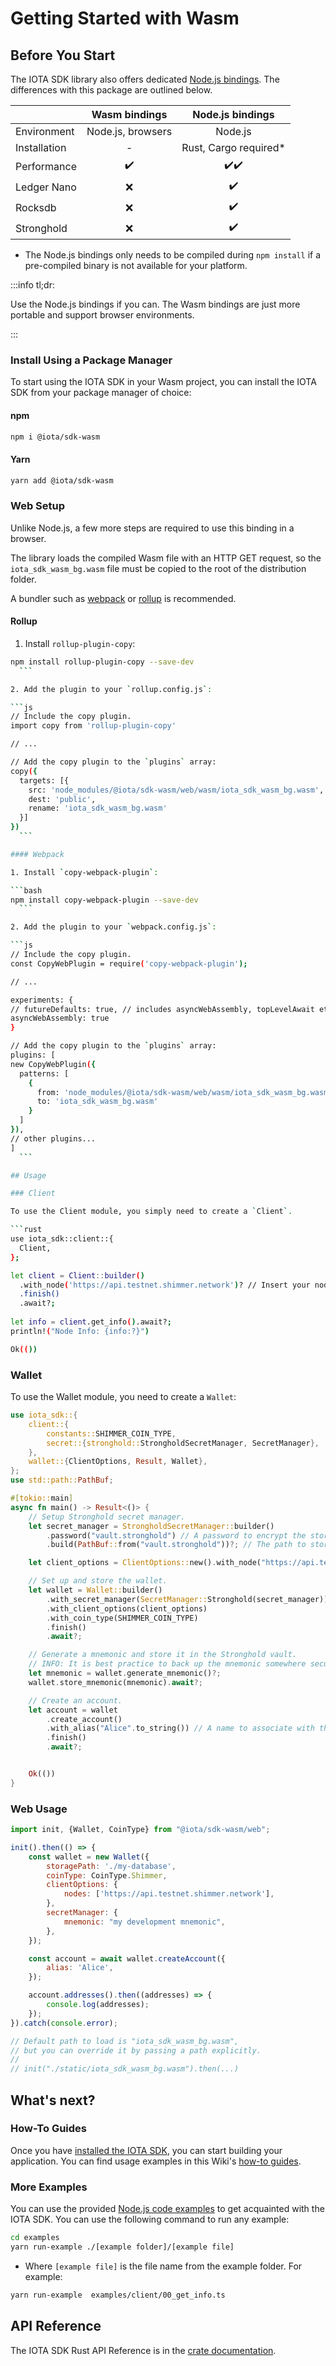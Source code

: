 
# Getting Started with Wasm

<WarningPasswordStorage/>

## Before You Start

The IOTA SDK library also offers dedicated [Node.js bindings](nodejs.mdx). The differences with this package are outlined
below.

|              |   Wasm bindings   |   Node.js bindings    |
|:-------------|:-----------------:|:---------------------:|
| Environment  | Node.js, browsers |        Node.js        |
| Installation |         -         | Rust, Cargo required* |
| Performance  |        ✔️         |         ✔️✔️          |
| Ledger Nano  |         ❌         |          ✔️           |
| Rocksdb      |         ❌         |          ✔️           |
| Stronghold   |         ❌         |          ✔️           |

* The Node.js bindings only needs to be compiled during `npm install` if a pre-compiled binary is not available for your
platform.

:::info tl;dr:

Use the Node.js bindings if you can. The Wasm bindings are just more portable and support browser environments.

:::

### Install Using a Package Manager

To start using the IOTA SDK in your Wasm project, you can install the IOTA SDK from your package manager of choice:

#### npm

```sh
npm i @iota/sdk-wasm
```

#### Yarn

```sh
yarn add @iota/sdk-wasm
```
### Web Setup

Unlike Node.js, a few more steps are required to use this binding in a browser.

The library loads the compiled Wasm file with an HTTP GET request, so the `iota_sdk_wasm_bg.wasm` file must be copied to
the root of the distribution folder.

A bundler such as [webpack](https://webpack.js.org/) or [rollup](https://rollupjs.org/) is recommended.

#### Rollup

1. Install `rollup-plugin-copy`:

  ```bash
  npm install rollup-plugin-copy --save-dev
    ```

2. Add the plugin to your `rollup.config.js`:

  ```js
  // Include the copy plugin.
  import copy from 'rollup-plugin-copy'

  // ...

  // Add the copy plugin to the `plugins` array:
  copy({
    targets: [{
      src: 'node_modules/@iota/sdk-wasm/web/wasm/iota_sdk_wasm_bg.wasm',
      dest: 'public',
      rename: 'iota_sdk_wasm_bg.wasm'
    }]
  })
    ```

#### Webpack

1. Install `copy-webpack-plugin`:

  ```bash
  npm install copy-webpack-plugin --save-dev
    ```

2. Add the plugin to your `webpack.config.js`:

 ```js
 // Include the copy plugin.
 const CopyWebPlugin = require('copy-webpack-plugin');

 // ...

 experiments: {
  // futureDefaults: true, // includes asyncWebAssembly, topLevelAwait etc.
  asyncWebAssembly: true
 }

 // Add the copy plugin to the `plugins` array:
 plugins: [
  new CopyWebPlugin({
    patterns: [
      {
        from: 'node_modules/@iota/sdk-wasm/web/wasm/iota_sdk_wasm_bg.wasm',
        to: 'iota_sdk_wasm_bg.wasm'
      }
    ]
  }),
  // other plugins...
 ]
    ```

## Usage

### Client

To use the Client module, you simply need to create a `Client`.

```rust
use iota_sdk::client::{
    Client,
};

let client = Client::builder()
    .with_node('https://api.testnet.shimmer.network')? // Insert your node URL here
    .finish()
    .await?;
        
let info = client.get_info().await?;
println!("Node Info: {info:?}")

Ok(())
```

### Wallet

To use the Wallet module, you need to create a `Wallet`:

```rust
use iota_sdk::{
    client::{
        constants::SHIMMER_COIN_TYPE,
        secret::{stronghold::StrongholdSecretManager, SecretManager},
    },
    wallet::{ClientOptions, Result, Wallet},
};
use std::path::PathBuf;

#[tokio::main]
async fn main() -> Result<()> {
    // Setup Stronghold secret manager.
    let secret_manager = StrongholdSecretManager::builder()
        .password("vault.stronghold") // A password to encrypt the stored data.WARNING: Never hardcode passwords in production code.
        .build(PathBuf::from("vault.stronghold"))?; // The path to store the account snapshot.

    let client_options = ClientOptions::new().with_node("https://api.testnet.shimmer.network")?;// The node to connect to.

    // Set up and store the wallet.
    let wallet = Wallet::builder()
        .with_secret_manager(SecretManager::Stronghold(secret_manager))
        .with_client_options(client_options)
        .with_coin_type(SHIMMER_COIN_TYPE)
        .finish()
        .await?;

    // Generate a mnemonic and store it in the Stronghold vault.
    // INFO: It is best practice to back up the mnemonic somewhere secure.
    let mnemonic = wallet.generate_mnemonic()?;
    wallet.store_mnemonic(mnemonic).await?;

    // Create an account.
    let account = wallet
        .create_account()
        .with_alias("Alice".to_string()) // A name to associate with the created account.
        .finish()
        .await?;


    Ok(())
}
```

### Web Usage

```javascript
import init, {Wallet, CoinType} from "@iota/sdk-wasm/web";

init().then(() => {
    const wallet = new Wallet({
        storagePath: './my-database',
        coinType: CoinType.Shimmer,
        clientOptions: {
            nodes: ['https://api.testnet.shimmer.network'],
        },
        secretManager: {
            mnemonic: "my development mnemonic",
        },
    });

    const account = await wallet.createAccount({
        alias: 'Alice',
    });

    account.addresses().then((addresses) => {
        console.log(addresses);
    });
}).catch(console.error);

// Default path to load is "iota_sdk_wasm_bg.wasm",
// but you can override it by passing a path explicitly.
//
// init("./static/iota_sdk_wasm_bg.wasm").then(...)
```


## What's next?

### How-To Guides

Once you have [installed the IOTA SDK](#install-the-iota-sdk), you can start building your application. You can find
usage examples in this Wiki's [how-to guides](../how_tos/accounts_and_addresses/create_mnemonic.mdx).

### More Examples

You can use the provided [Node.js code examples](https://github.com/iotaledger/iota-sdk/tree/develop/bindings/nodejs/examples) to get
acquainted with the IOTA SDK. You can use the following command to run any example:

```bash
cd examples
yarn run-example ./[example folder]/[example file]
```

- Where `[example file]` is the file name from the example folder. For example:

```bash
yarn run-example  examples/client/00_get_info.ts
```

## API Reference

The IOTA SDK Rust API Reference is in the [crate documentation](https://docs.rs/iota-sdk/latest/iota_sdk/).

